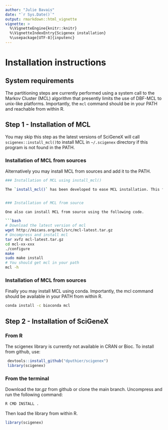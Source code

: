 ```yaml
---
author: "Julie Bavais"
date: "`r Sys.Date()`"
output: rmarkdown::html_vignette
vignette: >
  %\VignetteEngine{knitr::knitr}
  %\VignetteIndexEntry{Scigenex installation}
  %\usepackage[UTF-8]{inputenc}
---
```


# Installation instructions

## System requirements

The partitioning steps are currently performed using a system call to the Markov Cluster (MCL) algorithm that presently limits the use of DBF-MCL to unix-like platforms. Importantly, the `mcl` command should be in your PATH and reachable from within R.

## Step 1 - Installation of MCL

You may skip this step as the latest versions of SciGeneX will call `scigenex::install_mcl()`to install MCL in `~/.scigenex` directory if this program is not found in the PATH.


### Installation of MCL from sources

Alternatively you may install MCL from sources and add it to the PATH.

```bash

### Installation of MCL using install_mcl()

The `install_mcl()` has been developed to ease MCL installation. This function should be call automatically from within R when calling the `gene_clustering()` function. If `install_mcl()` does not detect MCL in the PATH it will install it in `~/.scigenex`.


### Installation of MCL from source

One also can install MCL from source using the following code.

```bash

# Download the latest version of mcl 
wget http://micans.org/mcl/src/mcl-latest.tar.gz
# Uncompress and install mcl
tar xvfz mcl-latest.tar.gz
cd mcl-xx-xxx
./configure
make
sudo make install
# You should get mcl in your path
mcl -h
```

### Installation of MCL from sources

Finally you may install MCL using conda. Importantly, the mcl command should be available in your PATH from within R.


```bash

conda install -c bioconda mcl
```


## Step 2 - Installation of SciGeneX

### From R

The scigenex library is currently not available in CRAN or Bioc. To install from github, use:


```r
 devtools::install_github("dputhier/scigenex")
 library(scigenex)
```

### From the terminal


Download the *tar.gz* from github or clone the main branch. Uncompress and run the following command:


```bash
R CMD INSTALL .
```


Then load the library from within R.

```r
library(scigenex)
```

